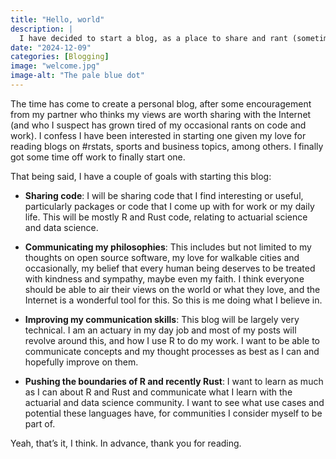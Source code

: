 ```yaml
---
title: "Hello, world"
description: |
  I have decided to start a blog, as a place to share and rant (sometimes) on stuff I care about. Here are some thoughts on what I want to achieve.
date: "2024-12-09"
categories: [Blogging]
image: "welcome.jpg"
image-alt: "The pale blue dot"
---
```


The time has come to create a personal blog, after some encouragement from my partner who thinks my views are worth sharing with the Internet (and who I suspect has grown tired of my occasional rants on code and work). I confess I have been interested in starting one given my love for reading blogs on #rstats, sports and business topics, among others. I finally got some time off work to finally start one.

That being said, I have a couple of goals with starting this blog:

- **Sharing code**: I will be sharing code that I find interesting or useful, particularly packages or code that I come up with for work or my daily life. This will be mostly R and Rust code, relating to actuarial science and data science.

- **Communicating my philosophies**: This includes but not limited to my thoughts on open source software, my love for walkable cities and occasionally, my belief that every human being deserves to be treated with kindness and sympathy, maybe even my faith. I think everyone should be able to air their views on the world or what they love, and the Internet is a wonderful tool for this. So this is me doing what I believe in.

- **Improving my communication skills**: This blog will be largely very technical. I am an actuary in my day job and most of my posts will revolve around this, and how I use R to do my work. I want to be able to communicate concepts and my thought processes as best as I can and hopefully improve on them.

- **Pushing the boundaries of R and recently Rust**: I want to learn as much as I can about R and Rust and communicate what I learn with the actuarial and data science community. I want to see what use cases and potential these languages have, for communities I consider myself to be part of. 

Yeah, that's it, I think. In advance, thank you for reading.